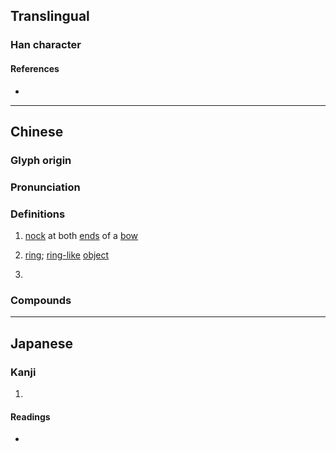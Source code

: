 {{character info/new}}
==Translingual==

===Han character===
{{Han char|rn=57|rad=弓|as=11|sn=14|four=11216|canj=NSRR|ids=⿰弓區}}

====References====
* {{Han ref|kx=0360.360|dkj=09853|hdz=21001.180|uh=5F44|ud=24388|bh=E1BE|bd=57790}}

----

==Chinese==
{{zh-forms|s=𫸩}}

===Glyph origin===
{{Han etym}}
{{Han compound|弓|區|ls=psc|c1=s|c2=p|t1=bow}}

===Pronunciation===
{{zh-pron
|m=kōu
|c=kau1
|mc=y
|oc=y
|cat=n
}}

===Definitions===
{{zh-hanzi}}

# {{lb|zh|literary}} [[nock]] at both [[end]]s of a [[bow]]
# {{lb|zh|literary}} [[ring]]; [[ring]][[-like]] [[object]]
# {{zh-used2|n}}

===Compounds===
{{zh-der|彄環}}

----

==Japanese==

===Kanji===
{{ja-kanji|grade=|rs=弓11}}

# {{rfdef|ja|sort=弓11}}

====Readings====
* {{ja-readings|on=[[こう]] (kō), [[く]] (ku)|kun=[[ゆはず]] (yuhazu), [[ゆがけ]] (yugake)}}